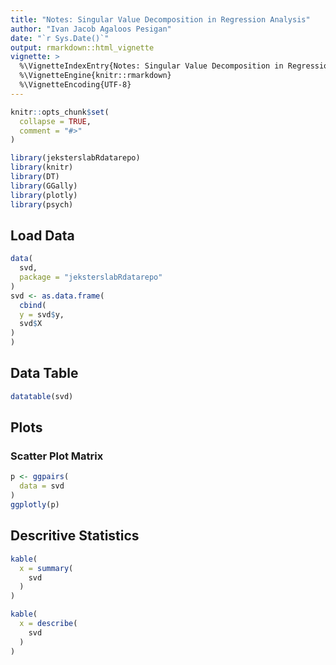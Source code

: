 ```yaml
---
title: "Notes: Singular Value Decomposition in Regression Analysis"
author: "Ivan Jacob Agaloos Pesigan"
date: "`r Sys.Date()`"
output: rmarkdown::html_vignette
vignette: >
  %\VignetteIndexEntry{Notes: Singular Value Decomposition in Regression Analysis}
  %\VignetteEngine{knitr::rmarkdown}
  %\VignetteEncoding{UTF-8}
---
```


```r
knitr::opts_chunk$set(
  collapse = TRUE,
  comment = "#>"
)
```

```r
library(jeksterslabRdatarepo)
library(knitr)
library(DT)
library(GGally)
library(plotly)
library(psych)
```

## Load Data

```r
data(
  svd,
  package = "jeksterslabRdatarepo"
)
svd <- as.data.frame(
  cbind(
  y = svd$y,
  svd$X
)
)
```

## Data Table

```r
datatable(svd)
```

## Plots

### Scatter Plot Matrix

```r
p <- ggpairs(
  data = svd
)
ggplotly(p)
```

## Descritive Statistics

```r
kable(
  x = summary(
    svd
  )
)
```

```r
kable(
  x = describe(
    svd
  )
)
```
